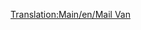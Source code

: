 [[Translation:Main/en/Mail Van]]{{Template:Vagones/Es
|Imagen=[[File:en/Mailvan.png|Furgón de Correos estándar]] [[File:en/Mailvanx.png|Furgón de Correos de Fantasía]]
|Nombre=Furgón de Correos
|PrecioNormal=2.670 € (1.335 £)
|PesoNormal=21 / 28 t
|CapacidadNormal=30 sacas de correo
|PrecioMono="
|PesoMono=21 / 29 t
|CapacidadMono=35 sacas de correo
|PrecioMag="
|PesoMag=21 / 30 t
|CapacidadMag=37 sacas de correo
|Descripción=El '''furgón de correos''' transporta [[Main/es/Correo|correo]].
}}